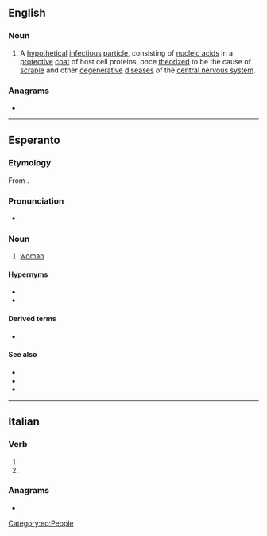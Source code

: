 ==English==
{{wikipedia}}

===Noun===
{{en-noun}}

# {{lb|en|biology}} A [[hypothetical]] [[infectious]] [[particle]], consisting of [[nucleic acid]]s in a [[protective]] [[coat]] of host cell proteins, once [[theorize]]d to be the cause of [[scrapie]] and other [[degenerative]] [[disease]]s of the [[central nervous system]].

===Anagrams===
* {{anagrams|en|a=iinorv|virion}}

----

==Esperanto==

===Etymology===
From {{af|eo|viro|t1=man|-ino|t2=female}}.

===Pronunciation===
* {{audio|Eo-virino.ogg|Audio|lang=eo}}
{{eo-IPA}}

===Noun===
{{eo-head}}

# [[woman]]
#: {{ux|eo|La '''virino''' amas la viron.|The woman loves the man.}}
#: {{ux|eo|Tiu '''virino''' belegas, ĉu vi ne konsentas?|That woman is gorgeous, don't you agree?}}
#: {{ant|eo|viro}}

====Hypernyms====
* {{l|eo|homo|t=[[human being]]}}
* {{l|eo|persono|t=[[person]]}}

====Derived terms====
* {{l|eo|virina}}

====See also====
* {{l|eo|femino}}
* {{l|eo|homino|t=female [[human being]]}}
* {{l|eo|ino|t=female|pos=n}}

[[Category:eo:People]]

----

==Italian==

===Verb===
{{head|it|verb form}}

# {{inflection of|virare||3|p|pres|subj|lang=it}}
# {{inflection of|virare||3|p|impr|lang=it}}

===Anagrams===
* {{anagrams|it|rinvio|rinviò|rovini}}
